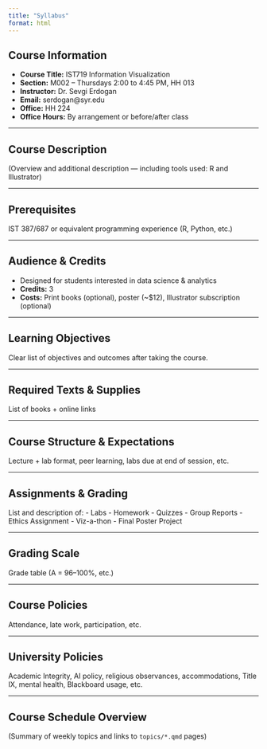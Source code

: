 ```yaml
---
title: "Syllabus"
format: html
---
```


## Course Information

- **Course Title:** IST719 Information Visualization  
- **Section:** M002 – Thursdays 2:00 to 4:45 PM, HH 013  
- **Instructor:** Dr. Sevgi Erdogan  
- **Email:** serdogan@syr.edu  
- **Office:** HH 224  
- **Office Hours:** By arrangement or before/after class

---

## Course Description

(Overview and additional description — including tools used: R and Illustrator)

---

## Prerequisites

IST 387/687 or equivalent programming experience (R, Python, etc.)

---

## Audience & Credits

- Designed for students interested in data science & analytics  
- **Credits:** 3  
- **Costs:** Print books (optional), poster (~$12), Illustrator subscription (optional)

---

## Learning Objectives

Clear list of objectives and outcomes after taking the course.

---

## Required Texts & Supplies

List of books + online links

---

## Course Structure & Expectations

Lecture + lab format, peer learning, labs due at end of session, etc.

---

## Assignments & Grading

List and description of:
- Labs
- Homework
- Quizzes
- Group Reports
- Ethics Assignment
- Viz-a-thon
- Final Poster Project

---

## Grading Scale

Grade table (A = 96–100%, etc.)

---

## Course Policies

Attendance, late work, participation, etc.

---

## University Policies

Academic Integrity, AI policy, religious observances, accommodations, Title IX, mental health, Blackboard usage, etc.

---

## Course Schedule Overview

(Summary of weekly topics and links to `topics/*.qmd` pages)